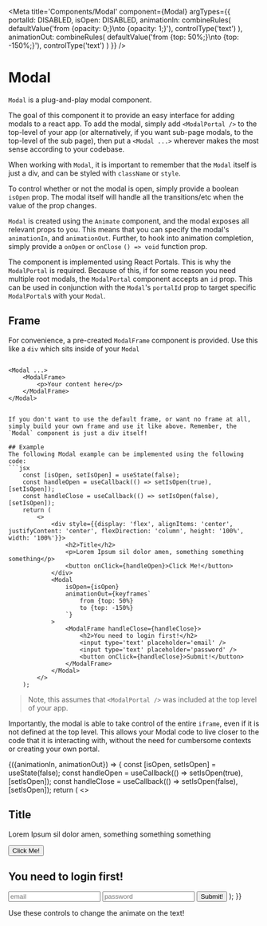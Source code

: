 

<Meta 
    title='Components/Modal'
    component={Modal}
    argTypes={{
        portalId: DISABLED,
        isOpen: DISABLED,
        animationIn: combineRules(
            defaultValue('from {opacity: 0;}\nto {opacity: 1;}'),
            controlType('text')
        ),
        animationOut: combineRules(
            defaultValue('from {top: 50%;}\nto {top: -150%;}'),
            controlType('text')
        )
    }}
/>

# Modal
`Modal` is a plug-and-play modal component.

The goal of this component it to provide an easy interface for adding
modals to a react app. To add the modal, simply add `<ModalPortal />`
to the top-level of your app (or alternatively, if you want sub-page
modals, to the top-level of the sub page), then put a `<Modal ...>`
wherever makes the most sense according to your codebase. 

When working with `Modal`, it is important to remember that the `Modal`
itself is just a div, and can be styled with `className` or `style`.

To control whether or not the modal is open, simply provide a boolean
`isOpen` prop. The modal itself will handle all the transitions/etc
when the value of the prop changes.

`Modal` is created using the `Animate` component, and the modal
exposes all relevant props to you. This means that you can
specify the modal's `animationIn`, and `animationOut`. Further, 
to hook into animation completion, simply provide a `onOpen` or
`onClose` `() => void` function prop.

The component is implemented using React Portals. This is why the
`ModalPortal` is required. Because of this, if for some reason you 
need multiple root modals, the `ModalPortal` component accepts an
`id` prop. This can be used in conjunction with the `Modal`'s
`portalId` prop to target specific `ModalPortal`s with your `Modal`.

## Frame
For convenience, a pre-created `ModalFrame` component is provided.
Use this like a `div` which sits inside of your `Modal`
> ```jsx
    <Modal ...>
        <ModalFrame>
            <p>Your content here</p>
        </ModalFrame>
    </Modal>
```

If you don't want to use the default frame, or want no frame at all,
simply build your own frame and use it like above. Remember, the
`Modal` component is just a div itself!

## Example
The following Modal example can be implemented using the following code:
```jsx
    const [isOpen, setIsOpen] = useState(false);
    const handleOpen = useCallback(() => setIsOpen(true), [setIsOpen]);
    const handleClose = useCallback(() => setIsOpen(false), [setIsOpen]);
    return (
        <>
            <div style={{display: 'flex', alignItems: 'center', justifyContent: 'center', flexDirection: 'column', height: '100%', width: '100%'}}>
                <h2>Title</h2>
                <p>Lorem Ipsum sil dolor amen, something something something</p>
                <button onClick={handleOpen}>Click Me!</button>
            </div>
            <Modal
                isOpen={isOpen}
                animationOut={keyframes`
                    from {top: 50%}
                    to {top: -150%}
                `}
            >
                <ModalFrame handleClose={handleClose}>
                    <h2>You need to login first!</h2>
                    <input type='text' placeholder='email' />
                    <input type='text' placeholder='password' />
                    <button onClick={handleClose}>Submit!</button>
                </ModalFrame>
            </Modal>
        </>
    );
```
> Note, this assumes that `<ModalPortal />` was included at the top level of your app.

Importantly, the modal is able to take control of the entire `iframe`, even if it
is not defined at the top level. This allows your Modal code to live closer to the 
code that it is interacting with, without the need for cumbersome contexts or creating
your own portal.

<Canvas>
    <Story name='Modal Example' height='75vh'>
        {({animationIn, animationOut}) => {
            const [isOpen, setIsOpen] = useState(false);
            const handleOpen = useCallback(() => setIsOpen(true), [setIsOpen]);
            const handleClose = useCallback(() => setIsOpen(false), [setIsOpen]);
            return (
                <>
                    <div style={{display: 'flex', alignItems: 'center', justifyContent: 'center', flexDirection: 'column', height: '100%', width: '100%'}}>
                        <h2>Title</h2>
                        <p>Lorem Ipsum sil dolor amen, something something something</p>
                        <button onClick={handleOpen}>Click Me!</button>
                    </div>
                    <Modal
                        isOpen={isOpen}
                        animationIn={keyframes`${animationIn}`}
                        animationOut={keyframes`${animationOut}`}
                    >
                        <ModalFrame handleClose={handleClose}>
                            <h2>You need to login first!</h2>
                            <input type='text' placeholder='email' />
                            <input type='text' placeholder='password' />
                            <button onClick={handleClose}>Submit!</button>
                        </ModalFrame>
                    </Modal>
                    <ModalPortal />
                </>
            );
        }}
    </Story>
</Canvas>

Use these controls to change the animate on the text!
<ArgsTable story='Modal Example' />